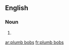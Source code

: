 {{also|plumb-bobs}}
==English==

===Noun===
{{head|en|noun plural form}}

# {{plural of|plumb bob|lang=en}}

[[ar:plumb bobs]]
[[fr:plumb bobs]]